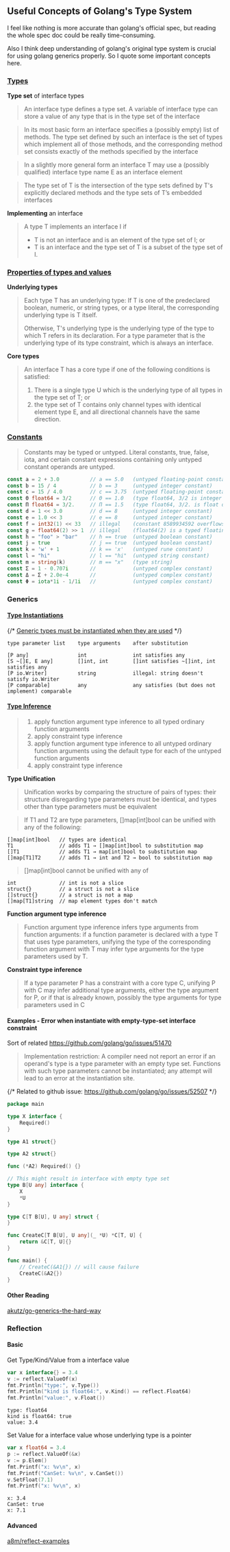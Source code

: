## Useful Concepts of Golang's Type System

I feel like nothing is more accurate than golang's official spec, but reading the whole spec doc 
could be really time-consuming.

Also I think deep understanding of golang's original type system is crucial for using golang generics properly.
So I quote some important concepts here.

### [Types](https://go.dev/ref/spec#Types)

**Type set** of interface types

> An interface type defines a type set. A variable of interface type can store a value of any type that is in the type set of the interface

> In its most basic form an interface specifies a (possibly empty) list of methods. 
The type set defined by such an interface is the set of types which implement all of those methods, 
and the corresponding method set consists exactly of the methods specified by the interface

> In a slightly more general form an interface T may use a (possibly qualified) interface type name E as an interface element

> The type set of T is the intersection of the type sets defined by T's explicitly declared methods and the type sets of T’s embedded interfaces

**Implementing** an interface

> A type T implements an interface I if
> - T is not an interface and is an element of the type set of I; or
> - T is an interface and the type set of T is a subset of the type set of I. 

### [Properties of types and values](https://go.dev/ref/spec#Properties_of_types_and_values)

**Underlying types**

> Each type T has an underlying type: If T is one of the predeclared boolean, numeric, or string types, or a type literal, 
the corresponding underlying type is T itself. 
>
> Otherwise, T's underlying type is the underlying type of the type to which T refers in its declaration. 
For a type parameter that is the underlying type of its type constraint, which is always an interface.

**Core types**

> An interface T has a core type if one of the following conditions is satisfied:
>
> 1. There is a single type U which is the underlying type of all types in the type set of T; or
> 2. the type set of T contains only channel types with identical element type E, and all directional channels have the same direction.


### [Constants](https://go.dev/ref/spec#Constants)

> Constants may be typed or untyped. Literal constants, true, false, iota, and certain constant expressions containing 
only untyped constant operands are untyped.

```go
const a = 2 + 3.0          // a == 5.0   (untyped floating-point constant)
const b = 15 / 4           // b == 3     (untyped integer constant)
const c = 15 / 4.0         // c == 3.75  (untyped floating-point constant)
const Θ float64 = 3/2      // Θ == 1.0   (type float64, 3/2 is integer division)
const Π float64 = 3/2.     // Π == 1.5   (type float64, 3/2. is float division)
const d = 1 << 3.0         // d == 8     (untyped integer constant)
const e = 1.0 << 3         // e == 8     (untyped integer constant)
const f = int32(1) << 33   // illegal    (constant 8589934592 overflows int32)
const g = float64(2) >> 1  // illegal    (float64(2) is a typed floating-point constant)
const h = "foo" > "bar"    // h == true  (untyped boolean constant)
const j = true             // j == true  (untyped boolean constant)
const k = 'w' + 1          // k == 'x'   (untyped rune constant)
const l = "hi"             // l == "hi"  (untyped string constant)
const m = string(k)        // m == "x"   (type string)
const Σ = 1 - 0.707i       //            (untyped complex constant)
const Δ = Σ + 2.0e-4       //            (untyped complex constant)
const Φ = iota*1i - 1/1i   //            (untyped complex constant)
```


### Generics

#### [Type Instantiations](https://tip.golang.org/ref/spec#Instantiations)

{/* [Generic types must be instantiated when they are used](https://stackoverflow.com/a/71282839) */}

```
type parameter list    type arguments    after substitution

[P any]                int               int satisfies any
[S ~[]E, E any]        []int, int        []int satisfies ~[]int, int satisfies any
[P io.Writer]          string            illegal: string doesn't satisfy io.Writer
[P comparable]         any               any satisfies (but does not implement) comparable
```

#### [Type Inference](https://tip.golang.org/ref/spec#Type_inference)


> 1. apply function argument type inference to all typed ordinary function arguments
> 2. apply constraint type inference
> 3. apply function argument type inference to all untyped ordinary function arguments using the default type for each of the untyped function arguments
> 4. apply constraint type inference

**Type Unification**

> Unification works by comparing the structure of pairs of types: their structure disregarding type parameters must be identical, and types other than type parameters must be equivalent

> If T1 and T2 are type parameters, []map[int]bool can be unified with any of the following:

```
[]map[int]bool   // types are identical
T1               // adds T1 → []map[int]bool to substitution map
[]T1             // adds T1 → map[int]bool to substitution map
[]map[T1]T2      // adds T1 → int and T2 → bool to substitution map
```

> []map[int]bool cannot be unified with any of

```
int              // int is not a slice
struct{}         // a struct is not a slice
[]struct{}       // a struct is not a map
[]map[T1]string  // map element types don't match
```

**Function argument type inference**

> Function argument type inference infers type arguments from function arguments: 
if a function parameter is declared with a type T that uses type parameters, 
unifying the type of the corresponding function argument with T may infer type arguments 
for the type parameters used by T.

**Constraint type inference**

> If a type parameter P has a constraint with a core type C, unifying P with C may infer additional type arguments, 
either the type argument for P, or if that is already known, possibly the type arguments for type parameters used in C


#### Examples - Error when instantiate with empty-type-set interface constraint

Sort of related https://github.com/golang/go/issues/51470

> Implementation restriction: A compiler need not report an error if an operand's type is a type parameter 
with an empty type set. Functions with such type parameters cannot be instantiated; 
any attempt will lead to an error at the instantiation site.


{/* Related to github issue: https://github.com/golang/go/issues/52507 */}

```go copy
package main

type X interface {
	Required()
}

type A1 struct{}

type A2 struct{}

func (*A2) Required() {}

// This might result in interface with empty type set
type B[U any] interface {
	X
	*U
}

type C[T B[U], U any] struct {
}

func CreateC[T B[U], U any](_ *U) *C[T, U] {
	return &C[T, U]{}
}

func main() {
	// CreateC(&A1{}) // will cause failure
	CreateC(&A2{})
}
```

#### Other Reading

[akutz/go-generics-the-hard-way](https://github.com/akutz/go-generics-the-hard-way)

### Reflection

#### Basic

Get Type/Kind/Value from a interface value

```go copy
var x interface{} = 3.4
v := reflect.ValueOf(x)
fmt.Println("type:", v.Type())
fmt.Println("kind is float64:", v.Kind() == reflect.Float64)
fmt.Println("value:", v.Float())
```

```console
type: float64
kind is float64: true
value: 3.4  
```

Set Value for a interface value whose underlying type is a pointer
```go copy
var x float64 = 3.4
p := reflect.ValueOf(&x)
v := p.Elem()
fmt.Printf("x: %v\n", x)
fmt.Printf("CanSet: %v\n", v.CanSet())
v.SetFloat(7.1)
fmt.Printf("x: %v\n", x)
```

```console
x: 3.4
CanSet: true
x: 7.1 
```

#### Advanced

[a8m/reflect-examples](https://github.com/a8m/reflect-examples)